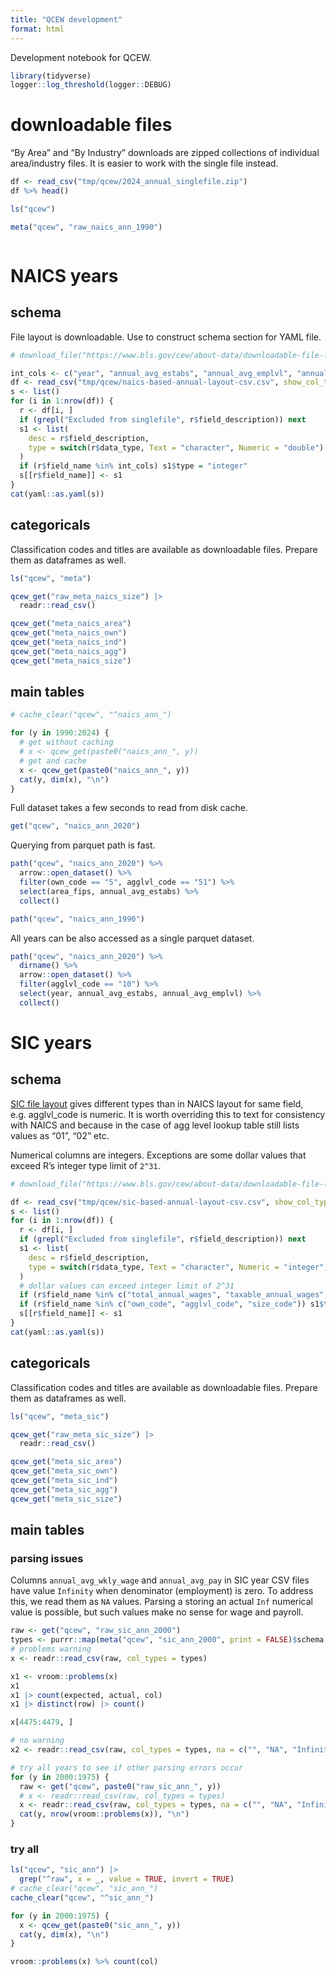```yaml
---
title: "QCEW development"
format: html
---
```


Development notebook for QCEW.


```r
library(tidyverse)
logger::log_threshold(logger::DEBUG)
```


# downloadable files

"By Area" and "By Industry" downloads are zipped collections of individual area/industry files.
It is easier to work with the single file instead.


```r
df <- read_csv("tmp/qcew/2024_annual_singlefile.zip")
df %>% head()
```

```r
ls("qcew")

meta("qcew", "raw_naics_ann_1990")



```

# NAICS years

## schema

File layout is downloadable.
Use to construct schema section for YAML file.




```r
# download_file("https://www.bls.gov/cew/about-data/downloadable-file-layouts/annual/naics-based-annual-layout-csv.csv", "tmp/qcew/naics-based-annual-layout-csv.csv")

int_cols <- c("year", "annual_avg_estabs", "annual_avg_emplvl", "annual_avg_wkly_wage", "avg_annual_pay", "oty_annual_avg_estabs_chg", "oty_annual_avg_emplvl_chg", "oty_annual_avg_wkly_wage_chg", "oty_avg_annual_pay_chg")
df <- read_csv("tmp/qcew/naics-based-annual-layout-csv.csv", show_col_types = FALSE)
s <- list()
for (i in 1:nrow(df)) {
  r <- df[i, ]
  if (grepl("Excluded from singlefile", r$field_description)) next
  s1 <- list(
    desc = r$field_description,
    type = switch(r$data_type, Text = "character", Numeric = "double")
  )
  if (r$field_name %in% int_cols) s1$type = "integer"
  s[[r$field_name]] <- s1
}
cat(yaml::as.yaml(s))

```


## categoricals

Classification codes and titles are available as downloadable files.
Prepare them as dataframes as well.

```r
ls("qcew", "meta")

qcew_get("raw_meta_naics_size") |>
  readr::read_csv()

qcew_get("meta_naics_area")
qcew_get("meta_naics_own")
qcew_get("meta_naics_ind")
qcew_get("meta_naics_agg")
qcew_get("meta_naics_size")

```


## main tables


```r
# cache_clear("qcew", "^naics_ann_")

for (y in 1990:2024) {
  # get without caching
  # x <- qcew_get(paste0("naics_ann_", y))
  # get and cache
  x <- qcew_get(paste0("naics_ann_", y))
  cat(y, dim(x), "\n")
}


```


Full dataset takes a few seconds to read from disk cache.

```r

get("qcew", "naics_ann_2020")
```

Querying from parquet path is fast.

```r
path("qcew", "naics_ann_2020") %>%
  arrow::open_dataset() %>%
  filter(own_code == "5", agglvl_code == "51") %>%
  select(area_fips, annual_avg_estabs) %>%
  collect()

path("qcew", "naics_ann_1990")
```


All years can be also accessed as a single parquet dataset.

```r
path("qcew", "naics_ann_2020") %>%
  dirname() %>%
  arrow::open_dataset() %>%
  filter(agglvl_code == "10") %>%
  select(year, annual_avg_estabs, annual_avg_emplvl) %>%
  collect()

```


# SIC years

## schema

[SIC file layout](https://www.bls.gov/cew/about-data/downloadable-file-layouts/annual/sic-based-annual-layout.htm) gives different types than in NAICS layout for same field, e.g. agglvl_code is numeric.
It is worth overriding this to text for consistency with NAICS and because in the case of agg level lookup table still lists values as "01", "02" etc.

Numerical columns are integers.
Exceptions are some dollar values that exceed R's integer type limit of `2^31`.


```r
# download_file("https://www.bls.gov/cew/about-data/downloadable-file-layouts/annual/sic-based-annual-layout-csv.csv", "tmp/qcew/sic-based-annual-layout-csv.csv")

df <- read_csv("tmp/qcew/sic-based-annual-layout-csv.csv", show_col_types = FALSE)
s <- list()
for (i in 1:nrow(df)) {
  r <- df[i, ]
  if (grepl("Excluded from singlefile", r$field_description)) next
  s1 <- list(
    desc = r$field_description,
    type = switch(r$data_type, Text = "character", Numeric = "integer")
  )
  # dollar values can exceed integer limit of 2^31
  if (r$field_name %in% c("total_annual_wages", "taxable_annual_wages", "annual_contributions")) s1$type = "double"
  if (r$field_name %in% c("own_code", "agglvl_code", "size_code")) s1$type = "character"
  s[[r$field_name]] <- s1
}
cat(yaml::as.yaml(s))

```


## categoricals

Classification codes and titles are available as downloadable files.
Prepare them as dataframes as well.

```r
ls("qcew", "meta_sic")

qcew_get("raw_meta_sic_size") |>
  readr::read_csv()

qcew_get("meta_sic_area")
qcew_get("meta_sic_own")
qcew_get("meta_sic_ind")
qcew_get("meta_sic_agg")
qcew_get("meta_sic_size")

```



## main tables

### parsing issues

Columns `annual_avg_wkly_wage` and `annual_avg_pay` in SIC year CSV files have value `Infinity` when denominator (employment) is zero.
To address this, we read them as `NA` values.
Parsing a storing an actual `Inf` numerical value is possible, but such values make no sense for wage and payroll.

```r
raw <- get("qcew", "raw_sic_ann_2000")
types <- purrr::map(meta("qcew", "sic_ann_2000", print = FALSE)$schema, \(x) x$type)
# problems warning
x <- readr::read_csv(raw, col_types = types)

x1 <- vroom::problems(x)
x1
x1 |> count(expected, actual, col)
x1 |> distinct(row) |> count()

x[4475:4479, ]

# no warning
x2 <- readr::read_csv(raw, col_types = types, na = c("", "NA", "Infinity"))

# try all years to see if other parsing errors occur
for (y in 2000:1975) {
  raw <- get("qcew", paste0("raw_sic_ann_", y))
  # x <- readr::read_csv(raw, col_types = types)
  x <- readr::read_csv(raw, col_types = types, na = c("", "NA", "Infinity"))
  cat(y, nrow(vroom::problems(x)), "\n")
}

```

### try all

```r
ls("qcew", "sic_ann") |>
  grep("^raw", x = _, value = TRUE, invert = TRUE)
# cache_clear("qcew", "sic_ann_")
cache_clear("qcew", "^sic_ann_")

for (y in 2000:1975) {
  x <- qcew_get(paste0("sic_ann_", y))
  cat(y, dim(x), "\n")
}

```


```r
vroom::problems(x) %>% count(col)
```

